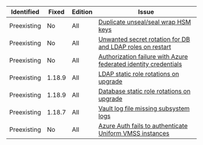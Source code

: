 Identified  | Fixed    | Edition    | Issue
----------- |--------- | ---------- | -----
Preexisting | No       | All        | [Duplicate unseal/seal wrap HSM keys](/vault/docs/v1.16.x/upgrading/upgrade-to-1.16.x#seal-seal-wrapped-duplicate-hsm-keys)
Preexisting | No       | All        | [Unwanted secret rotation for DB and LDAP roles on restart](/vault/docs/v1.16.x/upgrading/upgrade-to-1.16.x#database-and-ldap-secrets-engine-unwanted-secret-rotation-on-backend-restart)
Preexisting | No       | All        | [Authorization failure with Azure federated identity credentials](/vault/docs/v1.16.x/upgrading/upgrade-to-1.16.x#authorization-failures-using-azure-federated-identity-credentials)
Preexisting | 1.18.9   | All        | [LDAP static role rotations on upgrade](/vault/docs/v1.16.x/upgrading/upgrade-to-1.16.x#ldap-static-role-rotations-on-upgrade)
Preexisting | 1.18.9   | All        | [Database static role rotations on upgrade](/vault/docs/v1.16.x/upgrading/upgrade-to-1.16.x#database-static-role-rotations-on-upgrade)
Preexisting | 1.18.7   | All        | [Vault log file missing subsystem logs](/vault/docs/v1.16.x/upgrading/upgrade-to-1.16.x#vault-log-file-missing-subsystem-logs)
Preexisting | No       | All        | [Azure Auth fails to authenticate Uniform VMSS instances](/vault/docs/v1.16.x/upgrading/upgrade-to-1.16.x#azure-auth-fails-to-authenticate-uniform-vmss-instances)
